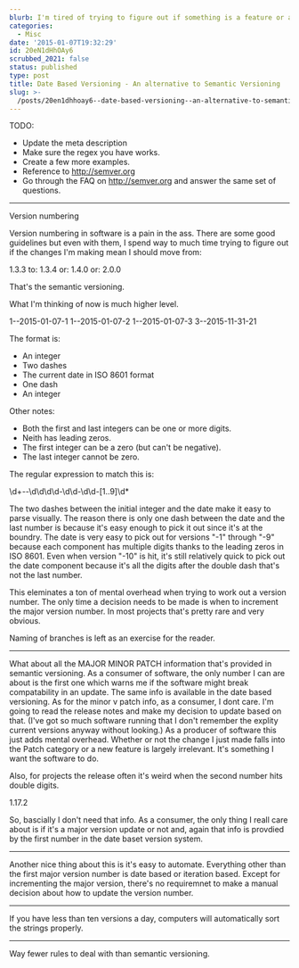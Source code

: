 ```yaml
---
blurb: I'm tired of trying to figure out if something is a feature or a patch.
categories:
  - Misc
date: '2015-01-07T19:32:29'
id: 20eN1dHhOAy6
scrubbed_2021: false
status: published
type: post
title: Date Based Versioning - An alternative to Semantic Versioning
slug: >-
  /posts/20en1dhhoay6--date-based-versioning--an-alternative-to-semantic-versioning
---
```


TODO:

- Update the meta description
- Make sure the regex you have works. 
- Create a few more examples. 
- Reference to http://semver.org
- Go through the FAQ on http://semver.org and answer the same set of questions. 

---

Version numbering

Version numbering in software is a pain in the ass. There are some good guidelines but even with them, I spend way to much time trying to figure out if the changes I'm making mean I should move from:

  1.3.3
to:
  1.3.4
or:
  1.4.0
or: 
  2.0.0

That's the semantic versioning. 

What I'm thinking of now is much higher level. 

  1--2015-01-07-1
  1--2015-01-07-2
  1--2015-01-07-3
  3--2015-11-31-21
  
The format is:

- An integer
- Two dashes
- The current date in ISO 8601 format
- One dash
- An integer

Other notes:

- Both the first and last integers can be one or more digits. 
- Neith has leading zeros. 
- The first integer can be a zero (but can't be negative). 
- The last integer cannot be zero.

The regular expression to match this is:

  \d+--\d\d\d\d-\d\d-\d\d-[1..9]\d*
  
The two dashes between the initial integer and the date make it easy to parse visually. 
The reason there is only one dash between the date and the last number is because it's easy enough to pick it out since it's at the boundry. The date is very easy to pick out for versions "-1" through "-9" because each component has multiple digits thanks to the leading zeros in ISO 8601. Even when version "-10" is hit, it's still relatively quick to pick out the date component because it's all the digits after the double dash that's not the last number.

This eleminates a ton of mental overhead when trying to work out a version number. The only time a decision needs to be made is when to increment the major version number. In most projects that's pretty rare and very obvious. 

Naming of branches is left as an exercise for the reader. 

---

What about all the MAJOR MINOR PATCH information that's provided in semantic versioning. As a consumer of software, the only number I can are about is the first one which warns me if the software might break compatability in an update. The same info is available in the date based versioning. As for the minor v patch info, as a consumer, I dont care. I'm going to read the release notes and make my decision to update based on that. (I've got so much software running that I don't remember the explity current versions anyway without looking.) As a producer of software this just adds mental overhead. Whether or not the change I just made falls into the Patch category or a new feature is largely irrelevant. It's something I want the software to do. 

Also, for projects the release often it's weird when the second number hits double digits. 

  1.17.2

So, bascially I don't need that info. As a consumer, the only thing I reall care about is if it's a major version update or not and, again that info is provdied by the first number in the date baset version system. 

---

Another nice thing about this is it's easy to automate. Everything other than the first major version number is date based or iteration based. Except for incrementing the major version, there's no requiremnet to make a manual decision about how to update the version number. 

---

If you have less than ten versions a day, computers will automatically sort the strings properly. 

---

Way fewer rules to deal with than semantic versioning.
